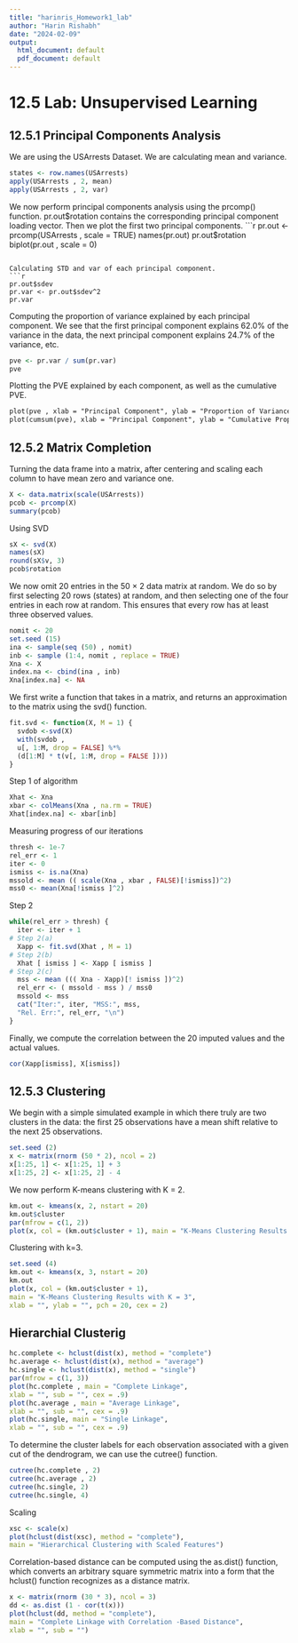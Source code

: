 ```yaml
---
title: "harinris_Homework1_lab"
author: "Harin Rishabh"
date: "2024-02-09"
output:
  html_document: default
  pdf_document: default
---
```


# 12.5 Lab: Unsupervised Learning
## 12.5.1 Principal Components Analysis

We are using the USArrests Dataset. We are calculating mean and variance.
```r
states <- row.names(USArrests)
apply(USArrests , 2, mean)
apply(USArrests , 2, var)
```

We now perform principal components analysis using the prcomp() function. pr.out$rotation contains the corresponding principal component
loading vector. Then we plot the first two principal components.
```r
pr.out <- prcomp(USArrests , scale = TRUE)
names(pr.out)
pr.out$rotation
biplot(pr.out , scale = 0)
```

Calculating STD and var of each principal component.
```r
pr.out$sdev
pr.var <- pr.out$sdev^2
pr.var
```

Computing the proportion of variance explained by each principal component. We see that the first principal component explains 62.0% of the variance in the data, the next principal component explains 24.7% of the variance, etc.
```r
pve <- pr.var / sum(pr.var)
pve
```

Plotting the PVE explained by each component, as well as the cumulative PVE.
```w
plot(pve , xlab = "Principal Component", ylab = "Proportion of Variance Explained", ylim = c(0, 1), type = "b")
plot(cumsum(pve), xlab = "Principal Component", ylab = "Cumulative Proportion of Variance Explained", ylim = c(0, 1), type = "b")
```

## 12.5.2 Matrix Completion

Turning the data frame into a matrix, after centering and scaling each column to have mean zero and variance one.
```r
X <- data.matrix(scale(USArrests))
pcob <- prcomp(X)
summary(pcob)
```

Using SVD
```r
sX <- svd(X)
names(sX)
round(sX$v, 3)
pcob$rotation
```

We now omit 20 entries in the 50 × 2 data matrix at random. We do so by first selecting 20 rows (states) at random, and then selecting one of
the four entries in each row at random. This ensures that every row has at least three observed values.
```r
nomit <- 20
set.seed (15)
ina <- sample(seq (50) , nomit)
inb <- sample (1:4, nomit , replace = TRUE)
Xna <- X
index.na <- cbind(ina , inb)
Xna[index.na] <- NA
```

We first write a function that takes in a matrix, and returns an approximation to the matrix using the svd() function.
```r
fit.svd <- function(X, M = 1) {
  svdob <-svd(X)
  with(svdob ,
  u[, 1:M, drop = FALSE] %*%
  (d[1:M] * t(v[, 1:M, drop = FALSE ])))
}
```

Step 1 of algorithm
```r
Xhat <- Xna
xbar <- colMeans(Xna , na.rm = TRUE)
Xhat[index.na] <- xbar[inb]
```

Measuring progress of our iterations
```r
thresh <- 1e-7
rel_err <- 1
iter <- 0
ismiss <- is.na(Xna)
mssold <- mean (( scale(Xna , xbar , FALSE)[!ismiss])^2)
mss0 <- mean(Xna[!ismiss ]^2)
```

Step 2
```r
while(rel_err > thresh) {
  iter <- iter + 1
# Step 2(a)
  Xapp <- fit.svd(Xhat , M = 1)
# Step 2(b)
  Xhat [ ismiss ] <- Xapp [ ismiss ]
# Step 2(c)
  mss <- mean ((( Xna - Xapp)[! ismiss ])^2)
  rel_err <- ( mssold - mss ) / mss0
  mssold <- mss
  cat("Iter:", iter, "MSS:", mss,
  "Rel. Err:", rel_err, "\n")
}
```

Finally, we compute the correlation between the 20 imputed values and the actual values.
```r
cor(Xapp[ismiss], X[ismiss])
```

## 12.5.3 Clustering

We begin with a simple simulated example in which there truly are two clusters in the data: the first 25 observations have a mean shift relative to the next 25 observations.
```r
set.seed (2)
x <- matrix(rnorm (50 * 2), ncol = 2)
x[1:25, 1] <- x[1:25, 1] + 3
x[1:25, 2] <- x[1:25, 2] - 4
```

We now perform K-means clustering with K = 2.
```r
km.out <- kmeans(x, 2, nstart = 20)
km.out$cluster
par(mfrow = c(1, 2))
plot(x, col = (km.out$cluster + 1), main = "K-Means Clustering Results with K = 2", xlab = "", ylab = "", pch = 20, cex = 2)
```

Clustering with k=3.
```r
set.seed (4)
km.out <- kmeans(x, 3, nstart = 20)
km.out
plot(x, col = (km.out$cluster + 1),
main = "K-Means Clustering Results with K = 3",
xlab = "", ylab = "", pch = 20, cex = 2)
```

## Hierarchial Clusterig
```r
hc.complete <- hclust(dist(x), method = "complete")
hc.average <- hclust(dist(x), method = "average")
hc.single <- hclust(dist(x), method = "single")
par(mfrow = c(1, 3))
plot(hc.complete , main = "Complete Linkage",
xlab = "", sub = "", cex = .9)
plot(hc.average , main = "Average Linkage",
xlab = "", sub = "", cex = .9)
plot(hc.single, main = "Single Linkage",
xlab = "", sub = "", cex = .9)
```

To determine the cluster labels for each observation associated with a given cut of the dendrogram, we can use the cutree() function.
```r
cutree(hc.complete , 2)
cutree(hc.average , 2)
cutree(hc.single, 2)
cutree(hc.single, 4)
```

Scaling
```r
xsc <- scale(x)
plot(hclust(dist(xsc), method = "complete"),
main = "Hierarchical Clustering with Scaled Features")
```

Correlation-based distance can be computed using the as.dist() function, which converts an arbitrary square symmetric matrix into a form that
the hclust() function recognizes as a distance matrix.
```r
x <- matrix(rnorm (30 * 3), ncol = 3)
dd <- as.dist (1 - cor(t(x)))
plot(hclust(dd, method = "complete"),
main = "Complete Linkage with Correlation -Based Distance",
xlab = "", sub = "")
```